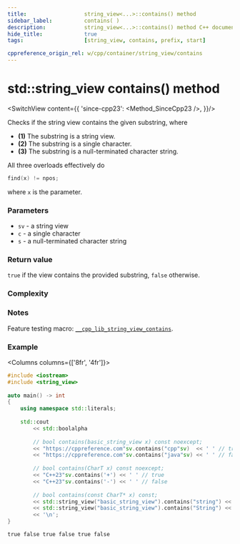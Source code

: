 ```yaml
---
title:					string_view<...>::contains() method
sidebar_label:			contains( )
description:			string_view<...>::contains() method C++ documentation
hide_title:				true
tags:					[string_view, contains, prefix, start]

cppreference_origin_rel: w/cpp/container/string_view/contains
---
```




<!----------------- Codes ---------------------->

<!-- contains() -->

# std::string_view contains() method

<SwitchView content={{
	'since-cpp23': <Method_SinceCpp23 />,
}}/>

Checks if the string view contains the given substring, where

 - **(1)** The substring is a string view.
 - **(2)** The substring is a single character.
 - **(3)** The substring is a null-terminated character string.

All three overloads effectively do
```cpp
find(x) != npos;
```
where `x` is the parameter.

### Parameters

 - `sv` - a string view
 - `c` - a single character
 - `s` - a null-terminated character string

### Return value

`true` if the view contains the provided substring, `false` otherwise.

### Complexity

<ImproveSection />

### Notes

Feature testing macro: [`__cpp_lib_string_view_contains`](#).

### Example

<Columns columns={['8fr', '4fr']}>
<div>

```cpp
#include <iostream>
#include <string_view>
 
auto main() -> int
{
    using namespace std::literals;
 
    std::cout
        << std::boolalpha
 
        // bool contains(basic_string_view x) const noexcept;
        << "https://cppreference.com"sv.contains("cpp"sv)  << ' ' // true
        << "https://cppreference.com"sv.contains("java"sv) << ' ' // false
 
        // bool contains(CharT x) const noexcept;
        << "C++23"sv.contains('+') << ' ' // true
        << "C++23"sv.contains('-') << ' ' // false
 
        // bool contains(const CharT* x) const;
        << std::string_view("basic_string_view").contains("string") << ' ' // true
        << std::string_view("basic_string_view").contains("String") << ' ' // false
        << '\n';
}
```

</div>
<div>

```plaintext title="Output"
true false true false true false
```

</div>
</Columns>
